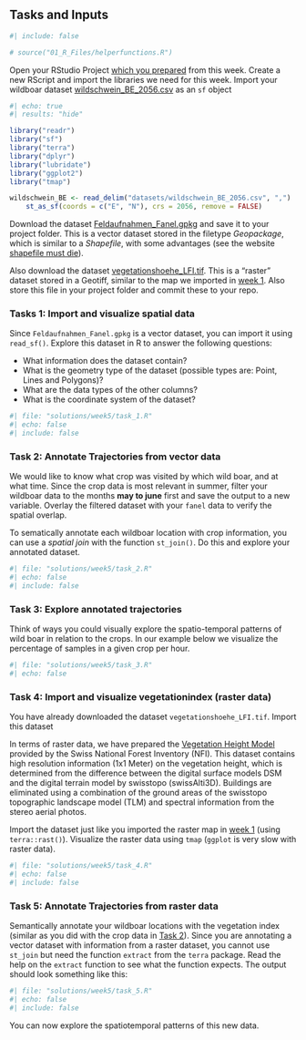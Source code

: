 ## Tasks and Inputs

```r
#| include: false

# source("01_R_Files/helperfunctions.R")
```

Open your RStudio Project [which you prepared](#w5-preperation) from this week. Create a new RScript and import the libraries we need for this week. Import your wildboar dataset [wildschwein_BE_2056.csv](https://moodle.zhaw.ch/pluginfile.php/1168373/mod_folder/content/0/wildschwein_BE_2056.csv?forcedownload=1) as an `sf` object

```r
#| echo: true
#| results: "hide"

library("readr")
library("sf")
library("terra")
library("dplyr")
library("lubridate")
library("ggplot2")
library("tmap")

wildschwein_BE <- read_delim("datasets/wildschwein_BE_2056.csv", ",") |>
    st_as_sf(coords = c("E", "N"), crs = 2056, remove = FALSE)
```

Download the dataset [Feldaufnahmen_Fanel.gpkg](https://moodle.zhaw.ch/pluginfile.php/1168373/mod_folder/content/0/Feldaufnahmen_Fanel.gpkg?forcedownload=1) and save it to your project folder. This is a vector dataset stored in the filetype *Geopackage*, which is similar to a *Shapefile*, with some advantages (see the website [shapefile must die](http://switchfromshapefile.org/)).

Also download the dataset [vegetationshoehe_LFI.tif](https://moodle.zhaw.ch/pluginfile.php/1168373/mod_folder/content/0/vegetationshoehe_LFI.tif?forcedownload=1). This is a "raster" dataset stored in a Geotiff, similar to the map we imported in [week 1](#w1-importing-raster). Also store this file in your project folder and commit these to your repo.

### Tasks 1: Import and visualize spatial data

Since `Feldaufnahmen_Fanel.gpkg` is a vector dataset, you can import it using `read_sf()`. Explore this dataset in R to answer the following questions: 

- What information does the dataset contain? 
- What is the geometry type of the dataset (possible types are: Point, Lines and Polygons)?
- What are the data types of the other columns?
- What is the coordinate system of the dataset?

```r
#| file: "solutions/week5/task_1.R"
#| echo: false
#| include: false

```

### Task 2: Annotate Trajectories from vector data {#w5-annotate-vector}

We would like to know what crop was visited by which wild boar, and at what time. Since the crop data is most relevant in summer, filter your wildboar data to the months **may to june** first and save the output to a new variable. Overlay the filtered dataset with your `fanel` data to verify the spatial overlap.

To sematically annotate each wildboar location with crop information, you can use a *spatial join* with the function `st_join()`. Do this and explore your annotated dataset. 


```r
#| file: "solutions/week5/task_2.R"
#| echo: false
#| include: false

```

### Task 3: Explore annotated trajectories

Think of ways you could visually explore the spatio-temporal patterns of wild boar in relation to the crops. In our example below we visualize the percentage of samples in a given crop per hour.

```r
#| file: "solutions/week5/task_3.R"
#| echo: false

```

### Task 4: Import and visualize vegetationindex (raster data)

You have already downloaded the dataset `vegetationshoehe_LFI.tif`. Import this dataset 

In terms of raster data, we have prepared the [Vegetation Height Model](https://map.geo.admin.ch/index.html?zoom=7&lang=en&topic=ech&bgLayer=ch.swisstopo.pixelkarte-grau&layers_opacity=0.5&layers=ch.bafu.landesforstinventar-vegetationshoehenmodell&E=2570723.63&N=1205388.11) provided by the Swiss National Forest Inventory (NFI). This dataset contains high resolution information (1x1 Meter) on the vegetation height, which is determined from the difference between the digital surface models DSM and the digital terrain model by swisstopo (swissAlti3D). Buildings are eliminated using a combination of the ground areas of the swisstopo topographic landscape model (TLM) and spectral information from the stereo aerial photos. 

Import the dataset just like you imported the raster map in [week 1](#w1-importing-raster) (using `terra::rast()`). Visualize the raster data using `tmap` (`ggplot` is very slow with raster data).

```r
#| file: "solutions/week5/task_4.R"
#| echo: false
#| include: false

```

### Task 5: Annotate Trajectories from raster data

Semantically annotate your wildboar locations with the vegetation index (similar as you did with the crop data in [Task 2](#w5-annotate-vector)). Since you are annotating a vector dataset with information from a raster dataset, you cannot use `st_join` but need the function `extract` from the `terra` package. Read the help on the `extract` function to see what the function expects. The output should look something like this:

```r
#| file: "solutions/week5/task_5.R"
#| echo: false
#| include: false

```

You can now explore the spatiotemporal patterns of this new data.

